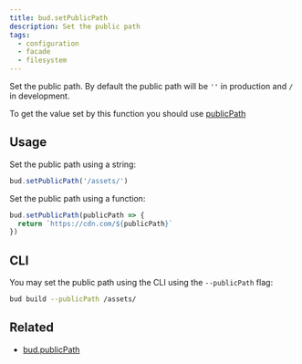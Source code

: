 ```yaml
---
title: bud.setPublicPath
description: Set the public path
tags:
  - configuration
  - facade
  - filesystem
---
```


Set the public path. By default the public path will be `''` in production and `/` in development.

To get the value set by this function you should use [publicPath](/reference/bud.publicPath)

## Usage

Set the public path using a string:

```js
bud.setPublicPath('/assets/')
```

Set the public path using a function:

```js
bud.setPublicPath(publicPath => {
  return `https://cdn.com/${publicPath}`
})
```

## CLI

You may set the public path using the CLI using the `--publicPath` flag:

```sh
bud build --publicPath /assets/
```

## Related

- [bud.publicPath](/reference/bud.publicPath)
